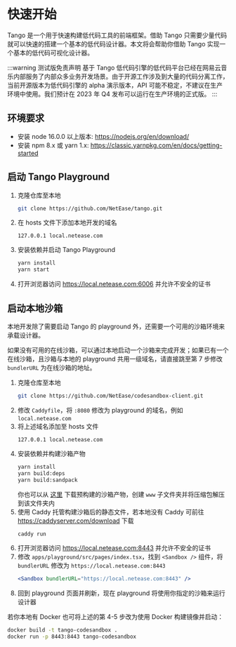 
# 快速开始

Tango 是一个用于快速构建低代码工具的前端框架。借助 Tango 只需要少量代码就可以快速的搭建一个基本的低代码设计器。本文将会帮助你借助 Tango 实现一个基本的低代码可视化设计器。

:::warning 测试版免责声明
基于 Tango 低代码引擎的低代码平台已经在网易云音乐内部服务了内部众多业务开发场景。由于开源工作涉及到大量的代码分离工作，当前开源版本为低代码引擎的 alpha 演示版本，API 可能不稳定，不建议在生产环境中使用。我们预计在 2023 年 Q4 发布可以运行在生产环境的正式版。
:::

## 环境要求

- 安装 node 16.0.0 以上版本: <https://nodejs.org/en/download/>
- 安装 npm 8.x 或 yarn 1.x: <https://classic.yarnpkg.com/en/docs/getting-started>

## 启动 Tango Playground

1.  克隆仓库至本地
    ```sh
    git clone https://github.com/NetEase/tango.git
    ```
2.  在 hosts 文件下添加本地开发的域名
    ```hosts
    127.0.0.1 local.netease.com
    ```
3.  安装依赖并启动 Tango Playground
    ```sh
    yarn install
    yarn start
    ```
4.  打开浏览器访问 <https://local.netease.com:6006> 并允许不安全的证书

## 启动本地沙箱

本地开发除了需要启动 Tango 的 playground 外，还需要一个可用的沙箱环境来承载设计器。

如果没有可用的在线沙箱，可以通过本地启动一个沙箱来完成开发；如果已有一个在线沙箱，且沙箱与本地的 playground 共用一级域名，请直接跳至第 7 步修改 `bundlerURL` 为在线沙箱的地址。

1.  克隆仓库至本地
    ```sh
    git clone https://github.com/NetEase/codesandbox-client.git
    ```
2.  修改 `Caddyfile`，将 `:8080` 修改为 playground 的域名，例如 `local.netease.com`
3.  将上述域名添加至 hosts 文件
    ```hosts
    127.0.0.1 local.netease.com
    ```
4.  安装依赖并构建沙箱产物
    ```sh
    yarn install
    yarn build:deps
    yarn build:sandpack
    ```
    你也可以从 [这里](https://github.com/NetEase/codesandbox-client/releases) 下载预构建的沙箱产物，创建 `www` 子文件夹并将压缩包解压到该文件夹内
5.  使用 Caddy 托管构建沙箱后的静态文件，若本地没有 Caddy 可前往 <https://caddyserver.com/download> 下载
    ```sh
    caddy run
    ```
6.  打开浏览器访问 <https://local.netease.com:8443> 并允许不安全的证书
7.  修改 `apps/playground/src/pages/index.tsx`，找到 `<Sandbox />` 组件，将 `bundlerURL` 修改为 `https://local.netease.com:8443`
    ```jsx
    <Sandbox bundlerURL="https://local.netease.com:8443" />
    ```
8.  回到 playground 页面并刷新，现在 playground 将使用你指定的沙箱来运行设计器

若你本地有 Docker 也可将上述的第 4-5 步改为使用 Docker 构建镜像并启动：

```sh
docker build -t tango-codesandbox .
docker run -p 8443:8443 tango-codesandbox
```

